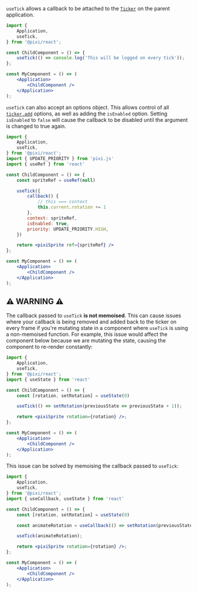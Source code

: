`useTick` allows a callback to be attached to the [`Ticker`][pixi-ticker] on the parent application.

```jsx
import {
    Application,
    useTick,
} from '@pixi/react';

const ChildComponent = () => {
    useTick(() => console.log('This will be logged on every tick'));
};

const MyComponent = () => (
    <Application>
        <ChildComponent />
    </Application>
);
```

`useTick` can also accept an options object. This allows control of all [`ticker.add`][pixi-ticker-add] options, as well as adding the `isEnabled` option. Setting `isEnabled` to `false` will cause the callback to be disabled until the argument is changed to true again.

```jsx
import {
    Application,
    useTick,
} from '@pixi/react';
import { UPDATE_PRIORITY } from 'pixi.js'
import { useRef } from 'react'

const ChildComponent = () => {
    const spriteRef = useRef(null)

    useTick({
        callback() {
            // this === context
            this.current.rotation += 1
        },
        context: spriteRef,
        isEnabled: true,
        priority: UPDATE_PRIORITY.HIGH,
    })

    return <pixiSprite ref={spriteRef} />
};

const MyComponent = () => (
    <Application>
        <ChildComponent />
    </Application>
);
```

## ⚠️ WARNING ⚠️

The callback passed to `useTick` **is not memoised**. This can cause issues where your callback is being removed and added back to the ticker on every frame if you're mutating state in a component where `useTick` is using a non-memoised function. For example, this issue would affect the component below because we are mutating the state, causing the component to re-render constantly:

```jsx
import {
    Application,
    useTick,
} from '@pixi/react';
import { useState } from 'react'

const ChildComponent = () => {
    const [rotation, setRotation] = useState(0)

    useTick(() => setRotation(previousState => previousState + 1));

    return <pixiSprite rotation={rotation} />;
};

const MyComponent = () => (
    <Application>
        <ChildComponent />
    </Application>
);
```

This issue can be solved by memoising the callback passed to `useTick`:

```jsx
import {
    Application,
    useTick,
} from '@pixi/react';
import { useCallback, useState } from 'react'

const ChildComponent = () => {
    const [rotation, setRotation] = useState(0)

    const animateRotation = useCallback(() => setRotation(previousState => previousState + 1), []);

    useTick(animateRotation);

    return <pixiSprite rotation={rotation} />;
};

const MyComponent = () => (
    <Application>
        <ChildComponent />
    </Application>
);
```

[pixi-ticker]: https://pixijs.download/release/docs/ticker.Ticker.html
[pixi-ticker-add]: https://pixijs.download/release/docs/ticker.Ticker.html#add
